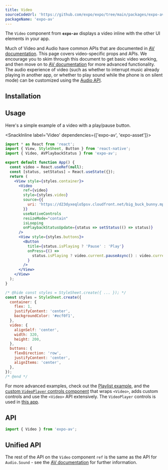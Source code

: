 ```yaml
---
title: Video
sourceCodeUrl: 'https://github.com/expo/expo/tree/main/packages/expo-av'
packageName: 'expo-av'
---
```



The `Video` component from **`expo-av`** displays a video inline with the other UI elements in your app.

Much of Video and Audio have common APIs that are documented in [AV documentation](av.mdx). This page covers video-specific props and APIs. We encourage you to skim through this document to get basic video working, and then move on to [AV documentation](av.mdx) for more advanced functionality. The audio experience of video (such as whether to interrupt music already playing in another app, or whether to play sound while the phone is on silent mode) can be customized using the [Audio API](audio.mdx).

<PlatformsSection android emulator ios simulator web />

## Installation

<APIInstallSection />

## Usage

Here's a simple example of a video with a play/pause button.

<SnackInline label='Video' dependencies={['expo-av', 'expo-asset']}>

```jsx
import * as React from 'react';
import { View, StyleSheet, Button } from 'react-native';
import { Video, AVPlaybackStatus } from 'expo-av';

export default function App() {
  const video = React.useRef(null);
  const [status, setStatus] = React.useState({});
  return (
    <View style={styles.container}>
      <Video
        ref={video}
        style={styles.video}
        source={{
          uri: 'https://d23dyxeqlo5psv.cloudfront.net/big_buck_bunny.mp4',
        }}
        useNativeControls
        resizeMode="contain"
        isLooping
        onPlaybackStatusUpdate={status => setStatus(() => status)}
      />
      <View style={styles.buttons}>
        <Button
          title={status.isPlaying ? 'Pause' : 'Play'}
          onPress={() =>
            status.isPlaying ? video.current.pauseAsync() : video.current.playAsync()
          }
        />
      </View>
    </View>
  );
}

/* @hide const styles = StyleSheet.create({ ... }); */
const styles = StyleSheet.create({
  container: {
    flex: 1,
    justifyContent: 'center',
    backgroundColor: '#ecf0f1',
  },
  video: {
    alignSelf: 'center',
    width: 320,
    height: 200,
  },
  buttons: {
    flexDirection: 'row',
    justifyContent: 'center',
    alignItems: 'center',
  },
});
/* @end */
```

</SnackInline>

For more advanced examples, check out the [Playlist example](https://github.com/expo/playlist-example/blob/master/App.js), and the [custom `VideoPlayer` controls component](https://github.com/ihmpavel/expo-video-player/blob/master/lib/index.tsx) that wraps `<Video>`, adds custom controls and use the `<Video>` API extensively. The `VideoPlayer` controls is used in [this app](https://github.com/expo/harvard-cs50-app).

## API

```js
import { Video } from 'expo-av';
```

<APISection packageName="expo-video" apiName="Video" strictTypes />

## Unified API

The rest of the API on the `Video` component `ref` is the same as the API for `Audio.Sound` - see the [AV documentation](av/#playback) for further information.
